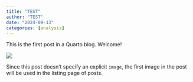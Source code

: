 ```yaml
---
title: "TEST"
author: "TEST"
date: "2024-09-13"
categories: [analysis]
---
```


This is the first post in a Quarto blog. Welcome!

![](thumbnail.png)

Since this post doesn't specify an explicit `image`, the first image in the post will be used in the listing page of posts.
